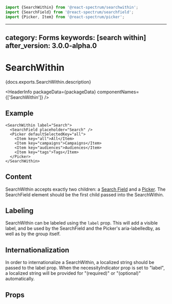 <!-- Copyright 2020 Adobe. All rights reserved.
This file is licensed to you under the Apache License, Version 2.0 (the "License");
you may not use this file except in compliance with the License. You may obtain a copy
of the License at http://www.apache.org/licenses/LICENSE-2.0
Unless required by applicable law or agreed to in writing, software distributed under
the License is distributed on an "AS IS" BASIS, WITHOUT WARRANTIES OR REPRESENTATIONS
OF ANY KIND, either express or implied. See the License for the specific language
governing permissions and limitations under the License. -->



```jsx import
import {SearchWithin} from '@react-spectrum/searchwithin';
import {SearchField} from '@react-spectrum/searchfield';
import {Picker, Item} from '@react-spectrum/picker';
```

---
category: Forms
keywords: [search within]
after_version: 3.0.0-alpha.0
---

# SearchWithin

<p>{docs.exports.SearchWithin.description}</p>

<HeaderInfo
  packageData={packageData}
  componentNames={['SearchWithin']} />

## Example

```tsx example
<SearchWithin label="Search">
  <SearchField placeholder="Search" />
  <Picker defaultSelectedKey="all">
    <Item key="all">All</Item>
    <Item key="campaigns">Campaigns</Item>
    <Item key="audiences">Audiences</Item>
    <Item key="tags">Tags</Item>
  </Picker>
</SearchWithin>
```

## Content

SearchWithin accepts exactly two children: a [Search Field](SearchField.html) and a [Picker](SearchField.html). The SearchField element should be the first child passed into the SearchWithin.

## Labeling

SearchWithin can be labeled using the `label` prop. This will add a visible label, and be used by the SearchField and the Picker's aria-labelledby, as well as by the group itself.

## Internationalization

In order to internationalize a SearchWithin, a localized string should be passed to the label prop. When the necessityIndicator prop is set to "label", a localized string will be provided for "(required)" or "(optional)" automatically.

## Props

<PropTable component={docs.exports.SearchWithin} links={docs.links} />

